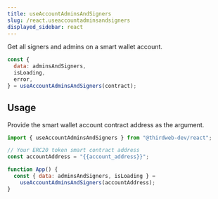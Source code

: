 ```yaml
---
title: useAccountAdminsAndSigners
slug: /react.useaccountadminsandsigners
displayed_sidebar: react
---
```


Get all signers and admins on a smart wallet account.

```javascript
const {
  data: adminsAndSigners,
  isLoading,
  error,
} = useAccountAdminsAndSigners(contract);
```

## Usage

Provide the smart wallet account contract address as the argument.

```jsx
import { useAccountAdminsAndSigners } from "@thirdweb-dev/react";

// Your ERC20 token smart contract address
const accountAddress = "{{account_address}}";

function App() {
  const { data: adminsAndSigners, isLoading } =
    useAccountAdminsAndSigners(accountAddress);
}
```
